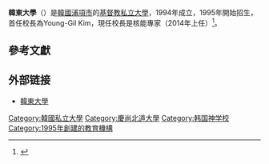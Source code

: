 {{Infobox university
| name = 韓東大學
| native_name = {{lang|ko|한동대학교}}
| logo = 
| logo_size = 150px
| image = HGU birdview-2019.jpg
| motto = “Why Not Change the World?”
| established = 1995年
| type = 私立大學
| endowment = 
| president = 張舜興
| undergrad = 5,599人（2015年）
| postgrad = 420人（2015年）
| city = [[浦項|浦項]]
| province = [[庆尚北道|庆尚北道]]
| country = {{flag|韓國}}
| campus = 鄉村
| nickname = HGU
| mascot = 海鷗
| website = {{URL|http://www.handong.edu}}
| academic_staff = 130人
| administrative_staff = 78人
}}

'''韓東大學'''（{{lang-ko|한동대학교}}）是[[韓國|韓國]][[浦項市|浦項市]]的[[基督教|基督教]][[私立大學|私立大學]]，1994年成立，1995年開始招生，首任校長為Young-Gil Kim，現任校長是核能專家{{link-ko|張舜興|장순흥}}（2014年上任）<ref>{{cite web|url=https://www.handong.edu/eng/about/history/20~11/|title=History of Handong|publisher=Handong Global University}}</ref>。

==參考文獻==
{{Reflist|2}}
{{portalbar|韓國|大學}}

==外部链接==
*[http://www.handong.edu/ 韓東大學] {{Wayback|url=http://www.handong.edu/ |date=20190405124515 }}

{{亞洲基督教大學協會}}
{{DEFAULTSORT:Handong}}
[[Category:韓國私立大學|Category:韓國私立大學]]
[[Category:慶尚北道大學|Category:慶尚北道大學]]
[[Category:韩国神学校|Category:韩国神学校]]
[[Category:1995年創建的教育機構|Category:1995年創建的教育機構]]